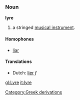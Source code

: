 ===Noun===
'''lyre'''

# a stringed [[musical instrument]].

====Homophones====
*[[liar]]

====Translations====
*Dutch: [[lier]] ''f''

[[gl:Lyre]]
[[it:lyre]]
[[Category:Greek derivations]]